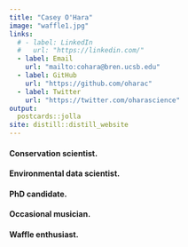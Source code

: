 ```yaml
---
title: "Casey O'Hara"
image: "waffle1.jpg"
links:
  # - label: LinkedIn
  #   url: "https://linkedin.com/"
  - label: Email
    url: "mailto:cohara@bren.ucsb.edu"
  - label: GitHub
    url: "https://github.com/oharac"
  - label: Twitter
    url: "https://twitter.com/oharascience"
output:
  postcards::jolla
site: distill::distill_website
---
```

 
#### Conservation scientist. 
#### Environmental data scientist. 
#### PhD candidate. 
#### Occasional musician.
#### Waffle enthusiast.

